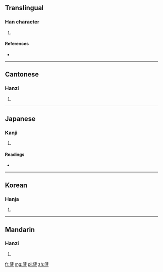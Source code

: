 ==Translingual==

===Han character===
{{Han char|rn=9|rad=人|as=11|sn=13|four=2523<sub>0</sub>|canj=人卜十十 (OYJJ)}}

# {{defn|Han|sort=人11}}

====References====
* {{Han ref|kx=0115.210|dkj=01049|dj=0246.090|hdz=10208.080|uh=50C6|ud=20678|bh=DCB6|bd=56502}}

----

==Cantonese==

===Hanzi===
{{yue-hanzi|jyut=|y=lin4}}

# {{defn|lang=yue|sort=人11}}

----

==Japanese==

===Kanji===
{{ja-kanji|grade=|rs=人11}}

# {{defn|lang=ja|sort=人11}}

====Readings====
* {{ja-readings|on=[[れん]] (ren)|kun=[[ふたご]] (futago), [[およぶ]] (oyobu), [[おひつく]] (ohitsuku)}}

----

==Korean==

===Hanja===
{{ko-hanja|hangeul=련|rv=ryeon|mr=ryŏn}}

# {{defn|lang=ko|sort=人11}}

----

==Mandarin==

===Hanzi===
{{cmn-hanzi|pin=[[lián]] ([[lian2]]), [[liǎn]] ([[lian3]]), [[liàn]] ([[lian4]])|wg=lien<sup>2</sup>, lien<sup>3</sup>, lien<sup>4</sup>}}

# {{defn|lang=cmn|sort=人11}}

[[fr:僆]]
[[mg:僆]]
[[pl:僆]]
[[zh:僆]]